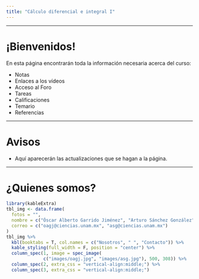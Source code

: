 ```yaml
---
title: "Cálculo diferencial e integral I"
---
```



---

# ¡Bienvenidos!

En esta página encontrarán toda la información necesaria acerca del curso:

 - Notas
 - Enlaces a los vídeos
 - Acceso al Foro
 - Tareas
 - Calificaciones
 - Temario
 - Referencias


---

# Avisos

 * Aquí aparecerán las actualizaciones que se hagan a la página.
 

---

# ¿Quienes somos?

```r
library(kableExtra)
tbl_img <- data.frame(
  fotos = "",
  nombre = c("Óscar Alberto Garrido Jiménez", "Arturo Sánchez González"),
  correo = c("oagj@ciencias.unam.mx", "asg@ciencias.unam.mx")
)
tbl_img %>%
  kbl(booktabs = T, col.names = c("Nosotros", " ", "Contacto")) %>%
  kable_styling(full_width = F, position = "center") %>%
  column_spec(1, image = spec_image(
              c("images/oagj.jpg", "images/asg.jpg"), 500, 308)) %>%
  column_spec(2, extra_css = "vertical-align:middle;") %>%
  column_spec(3, extra_css = "vertical-align:middle;")
```


